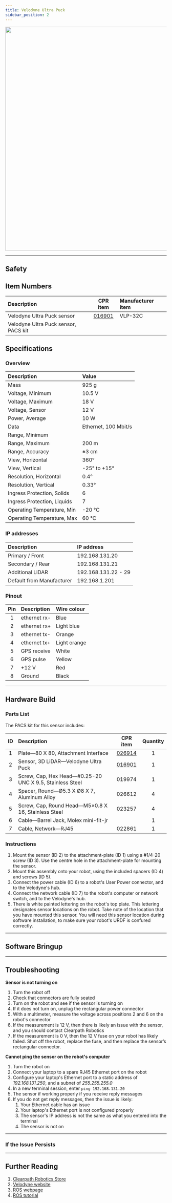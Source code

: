 ```yaml
---
title: Velodyne Ultra Puck
sidebar_position: 2
---
```



<center>
  <img
    src="/img/sensor_velodyne_ultra_puck_1.jpg"
    width="700"
  />
</center>

---

## Safety

<Safety />

## Item Numbers

| Description                          |                       CPR item                       | Manufacturer item |
| :----------------------------------- | :--------------------------------------------------: | :---------------- |
| Velodyne Ultra Puck sensor           | [016901](/assets/clearpath_robotics_016901-TDS2.pdf) | VLP-32C           |
| Velodyne Ultra Puck sensor, PACS kit |                                                      |                   |

## Specifications

### Overview

| Description                 | Value                |
| :-------------------------- | :------------------- |
| Mass                        | 925 g                |
| Voltage, Minimum            | 10.5 V               |
| Voltage, Maximum            | 18 V                 |
| Voltage, Sensor             | 12 V                 |
| Power, Average              | 10 W                 |
| Data                        | Ethernet, 100 Mbit/s |
| Range, Minimum              |                      |
| Range, Maximum              | 200 m                |
| Range, Accuracy             | ±3 cm                |
| View, Horizontal            | 360°                 |
| View, Vertical              | -25° to +15°         |
| Resolution, Horizontal      | 0.4°                 |
| Resolution, Vertical        | 0.33°                |
| Ingress Protection, Solids  | 6                    |
| Ingress Protection, Liquids | 7                    |
| Operating Temperature, Min  | -20 °C               |
| Operating Temperature, Max  | 60 °C                |

### IP addresses

| Description               | IP address          |
| :------------------------ | :------------------ |
| Primary / Front           | 192.168.131.20      |
| Secondary / Rear          | 192.168.131.21      |
| Additional LiDAR          | 192.168.131.22 - 29 |
| Default from Manufacturer | 192.168.1.201       |

### Pinout

| Pin | Description  | Wire colour  |
| :-: | :----------- | :----------- |
|  1  | ethernet rx- | Blue         |
|  2  | ethernet rx+ | Light blue   |
|  3  | ethernet tx- | Orange       |
|  4  | ethernet tx+ | Light orange |
|  5  | GPS receive  | White        |
|  6  | GPS pulse    | Yellow       |
|  7  | +12 V        | Red          |
|  8  | Ground       | Black        |

---

## Hardware Build

### Parts List

The PACS kit for this sensor includes:

| ID  | Description                                              |                       CPR item                       | Quantity |
| :-: | :------------------------------------------------------- | :--------------------------------------------------: | :------: |
|  1  | Plate—80 X 80, Attachment Interface                      |   [026914](/assets/clearpath_robotics_026914.pdf)    |    1     |
|  2  | Sensor, 3D LiDAR—Velodyne Ultra Puck                     | [016901](/assets/clearpath_robotics_016901-TDS2.pdf) |    1     |
|  3  | Screw, Cap, Hex Head—#0.25-20 UNC X 9.5, Stainless Steel |                        019974                        |    1     |
|  4  | Spacer, Round—Ø5.3 X Ø8 X 7, Aluminum Alloy              |                        026612                        |    4     |
|  5  | Screw, Cap, Round Head—M5×0.8 X 16, Stainless Steel      |                        023257                        |    4     |
|  6  | Cable—Barrel Jack, Molex mini-fit-jr                     |                                                      |    1     |
|  7  | Cable, Network—RJ45                                      |                        022861                        |    1     |

### Instructions

1.  Mount the sensor (ID 2) to the attachment-plate (ID 1) using a #1/4-20 screw (ID 3).
    Use the centre hole in the attachment-plate for mounting the sensor.
2.  Mount this assembly onto your robot, using the included spacers (ID 4) and screws (ID 5).
3.  Connect the power cable (ID 6) to a robot's User Power connector, and to the Velodyne's hub.
4.  Connect the network cable (ID 7) to the robot's computer or network switch, and to the Velodyne's hub.
5.  There is white painted lettering on the robot's top plate.
    This lettering designates sensor locations on the robot.
    Take note of the location that you have mounted this sensor.
    You will need this sensor location during software installation, to make sure your robot's URDF is confured correctly.

---

## Software Bringup

<SoftwareBringup />

---

## Troubleshooting

**Sensor is not turning on**

1.  Turn the robot off
2.  Check that connectors are fully seated
3.  Turn on the robot and see if the sensor is turning on
4.  If it does not turn on, unplug the rectangular power connector
5.  With a multimeter, measure the voltage across positions 2 and 6 on the robot's connector
6.  If the measurement is 12 V, then there is likely an issue with the sensor, and you should contact Clearpath Robotics
7.  If the measurement is 0 V, then the 12 V fuse on your robot has likely failed. Shut off the robot, replace the fuse, and then replace the sensor’s rectangular connector.

**Cannot ping the sensor on the robot's computer**

1.  Turn the robot on
2.  Connect your laptop to a spare RJ45 Ethernet port on the robot
3.  Configure your laptop's Ethernet port to a static address of _192.168.131.250_, and a subnet of _255.255.255.0_
4.  In a new terminal session, enter `ping 192.168.131.20`
5.  The sensor if working properly if you receive reply messages
6.  If you do not get reply messages, then the issue is likely:
    1.  Your Ethernet cable has an issue
    2.  Your laptop's Ethernet port is not configured properly
    3.  The sensor's IP address is not the same as what you entered into the terminal
    4.  The sensor is not on

---

### If the Issue Persists

<Support />

---

## Further Reading

1. [Clearpath Robotics Store](https://store.clearpathrobotics.com/collections/3d-lidar/products/puck)
2. [Velodyne website](https://store.clearpathrobotics.com/collections/3d-lidar/products/puck)
3. [ROS webpage](http://wiki.ros.org/velodyne)
4. [ROS tutorial](http://wiki.ros.org/velodyne/Tutorials/Getting%20Started%20with%20the%20Velodyne%20VLP16)
